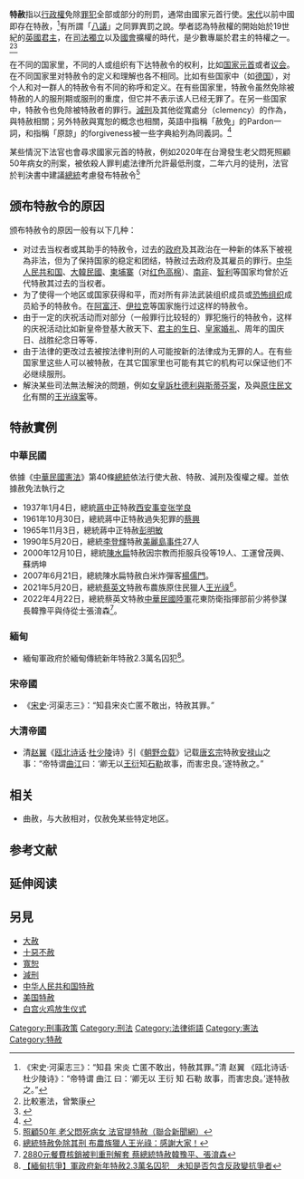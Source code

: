 {{expand|time=2014-10-14T18:05:31+00:00}}
{{globalize|time=2014-10-14T18:05:31+00:00}}
'''特赦'''指以[[行政權|行政權]]免除[[罪犯|罪犯]]全部或部分的刑罰，通常由國家元首行使。[[宋代|宋代]]以前中國即存在特赦，<ref>《宋史·河渠志三》：“知县 宋炎 亡匿不敢出，特赦其罪。”清 赵翼 《瓯北诗话·杜少陵诗》：“帝特谓 曲江 曰：‘卿无以 王衍 知 石勒 故事，而害忠良。’遂特赦之。”</ref>有所謂「[[八議|八議]]」之同罪異罰之說。學者認為特赦權的開始始於19世紀的[[英國君主|英國君主]]，在[[司法獨立|司法獨立]]以及[[國會|國會]]擴權的時代，是少數專屬於君主的特權之一。<ref>比較憲法，曾繁康</ref><ref>{{Cite web |url=https://www.youtube.com/watch?v=3OyFo7aOTFU |title=我國出現了有史以來的第七次特赦？為什麼要有「特赦制度」的存在？《生難字彙大辭海》EP 043｜志祺七七 |access-date=2021-09-04 |archive-date=2022-01-08 |archive-url=https://web.archive.org/web/20220108063529/https://www.youtube.com/watch?v=3OyFo7aOTFU |dead-url=no }}</ref>

在不同的国家里，不同的人或组织有下达特赦令的权利，比如[[国家元首|国家元首]]或者[[议会|议会]]。在不同国家里对特赦令的定义和理解也各不相同。比如有些国家中（如[[德国|德国]]），对个人和对一群人的特赦令有不同的称呼和定义。在有些国家里，特赦令虽然免除被特赦的人的服刑期或服刑的重度，但它并不表示该人已经无罪了。在另一些国家中，特赦令也免除被特赦者的罪行。[[減刑|減刑]]及其他從寬處分（clemency）的作為，與特赦相關；另外特赦與寬恕的概念也相關，英語中指稱「赦免」的Pardon一詞，和指稱「原諒」的forgiveness被一些字典給列為同義詞。<ref>{{cite web |title=Pardon Synonyms, Pardon Antonyms |url=https://www.merriam-webster.com/thesaurus/pardon |website=Merriam-Webster Thesaurus |publisher=Merriam-Webster, Incorporated |access-date=2021-05-18 |archive-date=2021-06-06 |archive-url=https://web.archive.org/web/20210606234058/https://www.merriam-webster.com/thesaurus/pardon |dead-url=no }}</ref>

某些情況下法官也會尋求國家元首的特赦，例如2020年在台灣發生老父悶死照顧50年病女的刑案，被依殺人罪判處法律所允許最低刑度，二年六月的徒刑，法官於判決書中建議[[中華民國總統|總統]]考慮發布特赦令<ref>[https://web.archive.org/web/20210904055447/https://udn.com/news/story/7321/5157198 照顧50年 老父悶死病女 法官提特赦（聯合新聞網） ]</ref>

==颁布特赦令的原因==
颁布特赦令的原因一般有以下几种：
*对过去当权者或其助手的特赦令，过去的[[政府|政府]]及其政治在一种新的体系下被視為非法，但为了保持国家的稳定和团结，特赦过去政府及其雇员的罪行。[[中华人民共和国|中华人民共和国]]、[[大韓民國|大韓民國]]、[[柬埔寨|柬埔寨]]（对[[红色高棉|红色高棉]]）、[[南非|南非]]、[[智利|智利]]等国家均曾於近代特赦其过去的当权者。
*为了使得一个地区或国家获得和平，而对所有非法武装组织成员或[[恐怖组织|恐怖组织]]成员給予的特赦令。在[[阿富汗|阿富汗]]、[[伊拉克|伊拉克]]等国家施行过这样的特赦令。
*由于一定的庆祝活动而对部分（一般罪行比较轻的）罪犯施行的特赦令，这样的庆祝活动比如新皇帝登基大赦天下、[[英女王寿辰|君主的生日]]、[[皇家婚礼|皇家婚礼]]、周年的国庆日、战胜纪念日等等．
*由于法律的更改过去被按法律判刑的人可能按新的法律成为无罪的人。在有些国家里这些人可以被特赦，在其它国家里也可能有其它的机构可以保证他们不必继续服刑。
*解決某些司法無法解決的問題，例如[[女王诉杜德利与斯蒂芬案|女皇訴杜德利與斯蒂芬案]]，及與[[原住民文化權_(臺灣)|原住民文化]]有關的[[王光祿案|王光祿案]]等。

== 特赦實例 ==

=== 中華民國 ===
依據《[[中華民國憲法|中華民國憲法]]》第40條[[中華民國總統|總統]]依法行使大赦、特赦、減刑及復權之權。並依據赦免法執行之
*1937年1月4日，總統[[蔣中正|蔣中正]]特赦[[西安事变|西安事变]][[张学良|张学良]]
*1961年10月30日，總統蔣中正特赦過失犯罪的[[蔡興|蔡興]]
*1965年11月3日，總統蔣中正特赦[[彭明敏|彭明敏]]
*1990年5月20日，總統[[李登輝|李登輝]]特赦[[美麗島事件|美麗島事件]]27人
*2000年12月10日，總統[[陳水扁|陳水扁]]特赦因宗教而拒服兵役等19人、工運曾茂興、蘇炳坤
*2007年6月21日，總統陳水扁特赦白米炸彈客[[楊儒門|楊儒門]]。
*2021年5月20日，總統[[蔡英文|蔡英文]]特赦布農族原住民獵人[[王光禄案|王光祿]]<ref>[https://web.archive.org/web/20210520033803/https://udn.com/news/story/6656/5471872 總統特赦免除其刑 布農族獵人王光祿：感謝大家！] </ref>。
*2022年4月22日，總統蔡英文特赦[[中華民國陸軍|中華民國陸軍]]花東防衛指揮部前少將參謀長韓豫平與侍從士張淯森<ref>[https://udn.com/news/story/10930/6258253 2880元餐費核銷被判重刑解套 蔡總統特赦韓豫平、張淯森] </ref>。

=== 緬甸 ===
* 緬甸軍政府於緬甸傳統新年特赦2.3萬名囚犯<ref>[https://web.archive.org/web/20210628114536/https://tw.appledaily.com/international/20210418/HNBEAMROPVADLBIQ2YYVOXNUEA/ 【緬甸抗爭】軍政府新年特赦2.3萬名囚犯　未知是否包含反政變抗爭者]</ref>。

=== 宋帝國 ===
* 《[[宋史|宋史]]·河渠志三》：“知县宋炎亡匿不敢出，特赦其罪。”

=== 大清帝國 ===
* 清[[赵翼|赵翼]]《[[瓯北诗话|瓯北诗话]]·[[杜甫|杜少陵]]诗》引《[[朝野佥载|朝野佥载]]》记载[[唐玄宗|唐玄宗]]特赦[[安禄山|安禄山]]之事：“帝特谓[[张九龄|曲江]]曰：‘卿无以[[王衍_(西晋)|王衍]]知[[石勒|石勒]]故事，而害忠良。’遂特赦之。”

== 相关 ==

*曲赦，与大赦相对，仅赦免某些特定地区。

== 参考文献 ==
{{Reflist}}

== 延伸阅读 ==
{{Wikisource further reading}}

==另見==
*[[大赦|大赦]]
*[[十惡不赦|十惡不赦]]
*[[寬恕|寬恕]]
*[[減刑|減刑]]
*[[中华人民共和国特赦|中华人民共和国特赦]]
*[[美国特赦|美国特赦]]
*[[白宫火鸡放生仪式|白宫火鸡放生仪式]]

{{Authority control}}
[[Category:刑事政策|Category:刑事政策]]
[[Category:刑法|Category:刑法]]
[[Category:法律術語|Category:法律術語]]
[[Category:憲法|Category:憲法]]
[[Category:特赦|Category:特赦]]